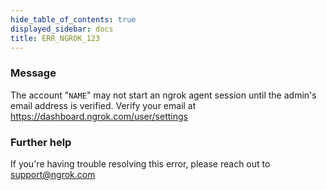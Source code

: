 ```yaml
---
hide_table_of_contents: true
displayed_sidebar: docs
title: ERR_NGROK_123
---
```


### Message

The account "`NAME`" may not start an ngrok agent session until the admin's email address is verified. Verify your email at https://dashboard.ngrok.com/user/settings

<ErrorDetails />

### Further help

If you're having trouble resolving this error, please reach out to [support@ngrok.com](mailto:support@ngrok.com?subject=Help%20with%20ERR_NGROK_123)
